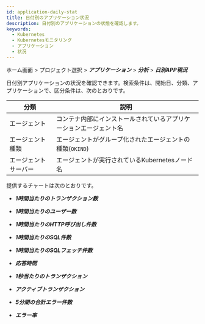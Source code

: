 ```yaml
---
id: application-daily-stat
title: 日付別のアプリケーション状況
description: 日付別のアプリケーションの状態を確認します。
keywords:
  - Kubernetes
  - Kubernetesモニタリング
  - アプリケーション
  - 状況
---
```


ホーム画面 > プロジェクト選択 > **_アプリケーション_** > **_分析_** > **_日別APP現況_**

<ImgLang img='whatap_kubernetes_application_daily_app_stat_1.png' desc='日付別のアプリケーション' />

日付別アプリケーションの状況を確認できます。検索条件は、開始日、分類、アプリケーションで、区分条件は、次のとおりです。

| 分類          | 説明                                              |
| ----------- | ----------------------------------------------- |
| エージェント      | コンテナ内部にインストールされているアプリケーションエージェント名               |
| エージェント種類    | エージェントがグループ化されたエージェントの種類(`OKIND`)               |
| エージェントサーバー  | エージェントが実行されているKubernetesノード名                    |

提供するチャートは次のとおりです。

- **_1時間当たりのトランザクション数_**

- **_1時間当たりのユーザー数_**

- **_1時間当たりのHTTP呼び出し件数_**

- **_1時間当たりのSQL件数_**

- **_1時間当たりのSQLフェッチ件数_**

- **_応答時間_**

- **_1秒当たりのトランザクション_**

- **_アクティブトランザクション_**

- **_5分間の合計エラー件数_**

- **_エラー率_**
